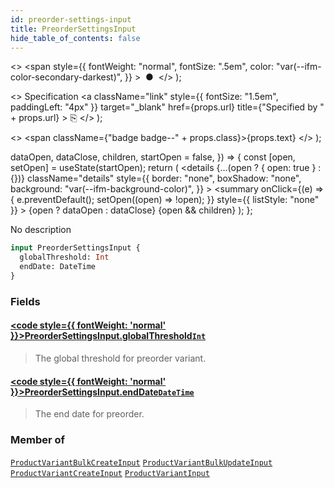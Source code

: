 ```yaml
---
id: preorder-settings-input
title: PreorderSettingsInput
hide_table_of_contents: false
---
```


  <>
    <span
      style={{
        fontWeight: "normal",
        fontSize: ".5em",
        color: "var(--ifm-color-secondary-darkest)",
      }}
    >
      &nbsp;●&nbsp;
    </span>
  </>
);

  <>
    Specification
    <a
      className="link"
      style={{ fontSize: "1.5em", paddingLeft: "4px" }}
      target="\_blank"
      href={props.url}
      title={"Specified by " + props.url}
    >
      ⎘
    </a>
  </>
);

  <>
    <span className={"badge badge--" + props.class}>{props.text}</span>
  </>
);


  dataOpen,
  dataClose,
  children,
  startOpen = false,
}) => {
  const [open, setOpen] = useState(startOpen);
  return (
    <details
      {...(open ? { open: true } : {})}
      className="details"
      style={{
        border: "none",
        boxShadow: "none",
        background: "var(--ifm-background-color)",
      }}
    >
      <summary
        onClick={(e) => {
          e.preventDefault();
          setOpen((open) => !open);
        }}
        style={{ listStyle: "none" }}
      >
        {open ? dataOpen : dataClose}
      </summary>
      {open && children}
    </details>
  );
};

No description

```graphql
input PreorderSettingsInput {
  globalThreshold: Int
  endDate: DateTime
}
```

### Fields

#### [<code style={{ fontWeight: 'normal' }}>PreorderSettingsInput.<b>globalThreshold</b></code>](#)<Bullet />[`Int`](../../../api-reference/miscellaneous/scalars/int) <Badge class="secondary" text="scalar"/>

> The global threshold for preorder variant.

#### [<code style={{ fontWeight: 'normal' }}>PreorderSettingsInput.<b>endDate</b></code>](#)<Bullet />[`DateTime`](../../../api-reference/miscellaneous/scalars/date-time) <Badge class="secondary" text="scalar"/>

> The end date for preorder.

### Member of

[`ProductVariantBulkCreateInput`](../../../api-reference/products/inputs/product-variant-bulk-create-input) <Badge class="secondary" text="input"/><Bullet />[`ProductVariantBulkUpdateInput`](../../../api-reference/products/inputs/product-variant-bulk-update-input) <Badge class="secondary" text="input"/><Bullet />[`ProductVariantCreateInput`](../../../api-reference/products/inputs/product-variant-create-input) <Badge class="secondary" text="input"/><Bullet />[`ProductVariantInput`](../../../api-reference/products/inputs/product-variant-input) <Badge class="secondary" text="input"/>
